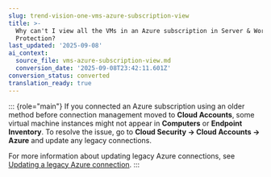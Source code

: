 ```yaml
---
slug: trend-vision-one-vms-azure-subscription-view
title: >-
  Why can't I view all the VMs in an Azure subscription in Server & Workload
  Protection?
last_updated: '2025-09-08'
ai_context:
  source_file: vms-azure-subscription-view.md
  conversion_date: '2025-09-08T23:42:11.601Z'
conversion_status: converted
translation_ready: true
---
```


::: {role="main"}
If you connected an Azure subscription using an older method before connection management moved to **Cloud Accounts**, some virtual machine instances might not appear in **Computers** or **Endpoint Inventory**. To resolve the issue, go to **Cloud Security → Cloud Accounts → Azure** and update any legacy connections.

For more information about updating legacy Azure connections, see [Updating a legacy Azure connection](updating-legacy-azure-connection.mdx).
:::
